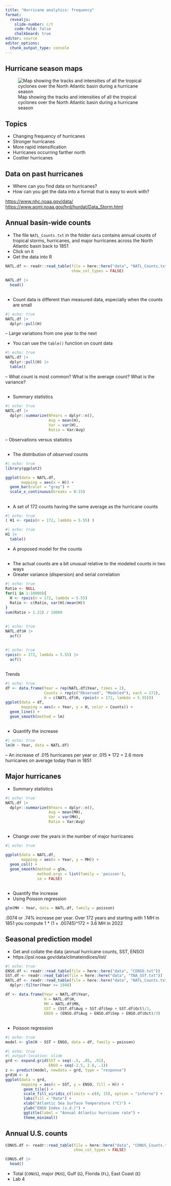```yaml
---
title: "Hurricane analytics: frequency"
format:
  revealjs:
    slide-number: c/t
    code-fold: false
    chalkboard: true
editor: source
editor_options: 
  chunk_output_type: console
---
```


## Hurricane season maps

![Map showing the tracks and intensities of all the tropical cyclones over the North Atlantic basin during a hurricane season](https://www.nhc.noaa.gov/data/tracks/tracks-at-1950.png)

## Topics

-   Changing frequency of hurricanes
-   Stronger hurricanes
-   More rapid intensification
-   Hurricanes occurring farther north
-   Costlier hurricanes

## Data on past hurricanes

-    Where can you find data on hurricanes?
-    How can you get the data into a format that is easy to work with?

<https://www.nhc.noaa.gov/data/>
<https://www.aoml.noaa.gov/hrd/hurdat/Data_Storm.html>

## Annual basin-wide counts

-   The file `NATL_Counts.txt` in the folder `data` contains annual counts of tropical storms, hurricanes, and major hurricanes across the North Atlantic basin back to 1851
-   Click on it
-   Get the data into R

```r
NATL.df <- readr::read_table(file = here::here("data", "NATL_Counts.txt"),
                             show_col_types = FALSE)

NATL.df |>
  head()
```

##  {.smaller}

-   Count data is different than measured data, especially when the counts are small

```r
#| echo: true
NATL.df |>
  dplyr::pull(H)
```

--   Large variations from one year to the next

-   You can use the `table()` function on count data

```r
#| echo: true
NATL.df |>
  dplyr::pull(H) |>
  table()
```

-- What count is most common? What is the average count? What is the variance?

##

-   Summary statistics

```r
#| echo: true
NATL.df |>
  dplyr::summarize(NYears = dplyr::n(),
                   Avg = mean(H),
                   Var = var(H),
                   Ratio = Var/Avg)
```

--    Observations versus statistics

##

-   The distribution of _observed_ counts

```r
#| echo: true
library(ggplot2)

ggplot(data = NATL.df,
       mapping = aes(x = H)) +
  geom_bar(color = "gray") +
  scale_x_continuous(breaks = 0:15)
```

## {.smaller}

-   A set of 172 counts having the same average as the hurricane counts

```r
#| echo: true
( H1 <- rpois(n = 172, lambda = 5.55) )
```

```r
#| echo: true
H1 |>
  table()
```

-   A proposed model for the counts

##

-   The actual counts are a bit unusual relative to the modeled counts in two ways
-   Greater variance (dispersion) and serial correlation

```r
#| echo: true
Ratio <- NULL
for(i in 1:10000){
  H <- rpois(n = 172, lambda = 5.55)
  Ratio <- c(Ratio, var(H)/mean(H)) 
}
sum(Ratio > 1.22) / 10000
```

##

```r
#| echo: true
NATL.df$H |>
  acf()
```

##

```r
#| echo: true
rpois(n = 172, lambda = 5.55) |>
  acf()
```

##

Trends

```r
#| echo: true
df <- data.frame(Year = rep(NATL.df$Year, times = 2),
                 Counts = rep(c("Observed", "Modeled"), each = 172),
                 H = c(NATL.df$H, rpois(n = 172, lambda = 5.55)))
ggplot(data = df,
       mapping = aes(x = Year, y = H, color = Counts)) +
  geom_line() +
  geom_smooth(method = lm)
```

##

-   Quantify the increase

```r
#| echo: true
lm(H ~ Year, data = NATL.df)
```

-- An increase of .015 hurricanes per year or .015 * 172 = 2.6 more hurricanes on average today than in 1851

## Major hurricanes

-   Summary statistics

```r
#| echo: true
NATL.df |>
  dplyr::summarize(NYears = dplyr::n(),
                   Avg = mean(MH),
                   Var = var(MH),
                   Ratio = Var/Avg)
```

##

-   Change over the years in the number of major hurricanes

```r
#| echo: true

ggplot(data = NATL.df,
       mapping = aes(x = Year, y = MH)) +
  geom_col() +
  geom_smooth(method = glm, 
              method.args = list(family = 'poisson'),
              se = FALSE)
```

##

-   Quantify the increase
-   Using Poisson regression

```r
glm(MH ~ Year, data = NATL.df, family = poisson)
```

.0074 or .74% increase per year. Over 172 years and starting with 1 MH in 1851 you compute 1 * (1 + .00745)^172 = 3.6 MH in 2022

## Seasonal prediction model

-   Get and collate the data (annual hurricane counts, SST, ENSO)
-   https://psl.noaa.gov/data/climateindices/list/

```r
#| echo: true
ENSO.df <- readr::read_table(file = here::here("data", "CENSO.txt"))
SST.df <- readr::read_table(file = here::here("data", "TNA_SST.txt"))
NATL.df <- readr::read_table(file = here::here("data", "NATL_Counts.txt")) |>
  dplyr::filter(Year >= 1948)

df <- data.frame(Year = NATL.df$Year,
                 H = NATL.df$H,
                 MH = NATL.df$MH,
                 SST = (SST.df$Aug + SST.df$Sep + SST.df$Oct)/3,
                 ENSO = (ENSO.df$Aug + ENSO.df$Sep + ENSO.df$Oct)/3)
```

##

-   Poisson regression

```r
#| echo: true
model <- glm(H ~ SST + ENSO, data = df, family = poisson)
```

```r
#| echo: true
#| output-location: slide
grd <- expand.grid(SST = seq(-.5, .85, .01), 
                   ENSO = seq(-2.5, 2.8, .1))
z <- predict(model, newdata = grd, type = "response")
grd$H <- z
ggplot(data = grd,
       mapping = aes(x = SST, y = ENSO, fill = H)) + 
        geom_tile() +
        scale_fill_viridis_c(limits = c(0, 15), option = "inferno") +
        labs(fill = "Rate") +
        xlab("Atlantic Sea Surface Temperature (°C)") + 
        ylab("ENSO Index (s.d.)") +
        ggtitle(label = "Annual Atlantic hurricane rate") +
        theme_minimal()
```

## Annual U.S. counts

```r
CONUS.df <- readr::read_table(file = here::here("data", "CONUS_Counts.txt"),
                              show_col_types = FALSE)

CONUS.df |>
  head()
```

-   Total (`CONUS`), major (`MUS`), Gulf (`G`), Florida (`FL`), East Coast (`E`)
-   Lab 4